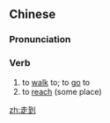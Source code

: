 ==Chinese==
{{zh-forms}}

===Pronunciation===
{{zh-pron
|m=zǒudào
|cat=v
}}

===Verb===
{{zh-verb}}

# to [[walk]] to; to [[go]] to
# to [[reach]] (some place)

[[zh:走到]]